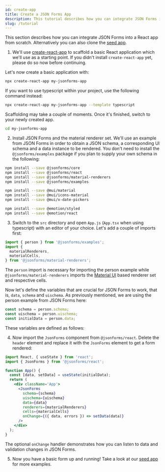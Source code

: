 ```yaml
---
id: create-app
title: Create a JSON Forms App
description: This tutorial describes how you can integrate JSON Forms into a React app from scratch
slug: /tutorial
---
```



This section describes how you can integrate JSON Forms into a React app from scratch.
Alternatively you can also clone the [seed app](https://github.com/eclipsesource/jsonforms-react-seed).

1. We'll use [create-react-app](https://github.com/facebookincubator/create-react-app) to scaffold a basic React application which we'll use as a starting point.
  If you didn't install `create-react-app` yet, please do so now before continuing.

  Let's now create a basic application with:

  ```bash
  npx create-react-app my-jsonforms-app
  ```

  If you want to use typescript within your project, use the following command instead:

  ```bash
  npx create-react-app my-jsonforms-app --template typescript
  ```

  Scaffolding may take a couple of moments.
  Once it's finished, switch to your newly created app.

  ```bash
  cd my-jsonforms-app
  ```

2. Install JSON Forms and the material renderer set.
  We'll use an example from JSON Forms in order to obtain a JSON schema, a corresponding UI schema and a data instance to be rendered.
  You don't need to install the `@jsonforms/examples` package if you plan to supply your own schema in the following:

  ```bash
  npm install --save @jsonforms/core
  npm install --save @jsonforms/react
  npm install --save @jsonforms/material-renderers
  npm install --save @jsonforms/examples

  npm install --save @mui/material
  npm install --save @mui/icons-material
  npm install --save @mui/x-date-pickers

  npm install --save @emotion/styled
  npm install --save @emotion/react 
  ```

3. Switch to the `src` directory and open `App.js` (`App.tsx` when using typescript) with an editor of your choice.
  Let's add a couple of imports first:

  ```js
  import { person } from '@jsonforms/examples';
  import {
    materialRenderers,
    materialCells,
  } from '@jsonforms/material-renderers';
  ```

  The `person` import is necessary for importing the person example while `@jsonforms/material-renderers` imports the [Material UI](https://material-ui.com) based renderer set and respective cells.

  Now let's define the variables that are crucial for JSON Forms to work, that is, `data`, `schema` and `uischema`.
  As previously mentioned, we are using the person example from JSON Forms here:

  ```js
  const schema = person.schema;
  const uischema = person.uischema;
  const initialData = person.data;
  ```

  These variables are defined as follows:

  <PersonVars />

4. Now import the `JsonForms` component from `@jsonforms/react`.
  Delete the `header` element and replace it with the `JsonForms` element to get a form rendered:

  ```jsx
  import React, { useState } from 'react';
  import { JsonForms } from '@jsonforms/react';

  function App() {
    const [data, setData] = useState(initialData);
    return (
      <div className='App'>
        <JsonForms
          schema={schema}
          uischema={uischema}
          data={data}
          renderers={materialRenderers}
          cells={materialCells}
          onChange={({ data, errors }) => setData(data)}
        />
      </div>
    );
  }
  ```

  The optional `onChange` handler demonstrates how you can listen to data and validation changes in JSON Forms.

5. Now you have a basic form up and running!
  Take a look at our [seed app](https://github.com/eclipsesource/jsonforms-react-seed) for more examples.

